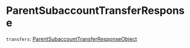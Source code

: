 
# ParentSubaccountTransferResponse

`transfers`: [ParentSubaccountTransferResponseObject] <Array/>

[ParentSubaccountTransferResponseObject]: /types/parent_subaccount_transfer_response_object
